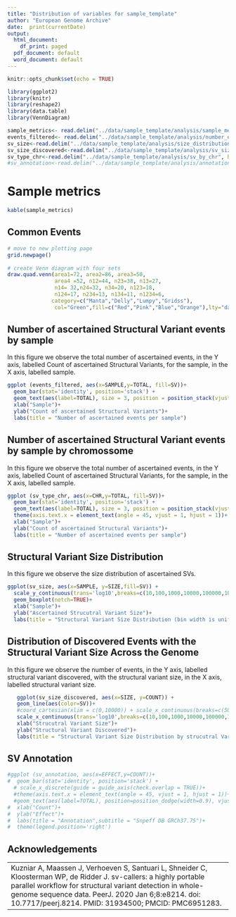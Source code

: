 ```yaml
---
title: "Distribution of variables for sample_template"
author: "European Genome Archive"
date:  print(currentDate)
output:
  html_document:
    df_print: paged
  pdf_document: default
  word_document: default
---
```


```r
knitr::opts_chunk$set(echo = TRUE)
```

```r
library(ggplot2)
library(knitr)
library(reshape2)
library(data.table)
library(VennDiagram)
```

```r
sample_metrics<- read.delim("../data/sample_template/analysis/sample_metrics", header = TRUE, sep = "\t")
events_filtered<- read.delim("../data/sample_template/analysis/number_events_sv", header = TRUE, sep = "\t")
sv_size<-read.delim("../data/sample_template/analysis/size_distribution_events", header = TRUE, sep = "\t")
sv_size_discovered<-read.delim("../data/sample_template/analysis/sv_size_discovered", header = TRUE, sep = "\t")
sv_type_chr<-read.delim("../data/sample_template/analysis/sv_by_chr", header = TRUE, sep = "\t")
#sv_annotation<-read.delim("../data/sample_template/analysis/annotation_counts", header = TRUE, sep = "\t")
```


# Sample metrics

```r
kable(sample_metrics)
```

## Common Events

```r
# move to new plotting page
grid.newpage()
  
# create Venn diagram with four sets
draw.quad.venn(area1=72, area2=86, area3=50, 
               area4 =52, n12=44, n23=38, n13=27, 
               n14= 32,n24=32, n34=20, n123=18, 
               n124=17, n234=13, n134=11, n1234=6, 
              category=c("Manta","Delly","Lumpy","Gridss"),
               col="Green",fill=c("Red","Pink","Blue","Orange"),lty="dashed")
```

## Number of ascertained Structural Variant events by sample

In this figure we observe the total number of ascertained events, in the Y axis, labelled Count of ascertained Structural Variants, for the sample, in the X axis, labelled sample.

```r
ggplot (events_filtered, aes(x=SAMPLE,y=TOTAL, fill=SV))+
  geom_bar(stat='identity', position='stack') + 
  geom_text(aes(label=TOTAL), size = 3, position = position_stack(vjust = 0.5))+
  xlab("Sample")+
  ylab("Count of ascertained Structural Variants")+
  labs(title = "Number of ascertained events per sample")
```


## Number of ascertained Structural Variant events by sample by chromossome

In this figure we observe the total number of ascertained events, in the Y axis, labelled Count of ascertained Structural Variants, for the sample, in the X axis, labelled sample.

```r
ggplot (sv_type_chr, aes(x=CHR,y=TOTAL, fill=SV))+
  geom_bar(stat='identity', position='stack') + 
  geom_text(aes(label=TOTAL), size = 3, position = position_stack(vjust = 0.5))+
  theme(axis.text.x = element_text(angle = 45, vjust = 1, hjust = 1))+
  xlab("Sample")+
  ylab("Count of ascertained Structural Variants")+
  labs(title = "Number of ascertained events per sample")
```

## Structural Variant Size Distribution

In this figure we observe the size distribution of ascertained SVs.

```r
ggplot(sv_size, aes(x=SAMPLE, y=SIZE,fill=SV)) +
  scale_y_continuous(trans='log10',breaks=c(10,100,1000,10000,100000,1000000,10000000,100000000),labels = c("10bp","100bp","1k","10k","100K","1MB","10MB","100MB"))+
  geom_boxplot(notch=TRUE)+
  xlab("Sample")+
  ylab("Ascertained Strucutral Variant Size")+
  labs(title = "Structural Variant Size Distribution (bin width is uniform in log-scale)")
```

## Distribution of Discovered Events with the Structural Variant Size Across the Genome

In this figure we observe the number of events, in the Y axis, labelled structural variant discovered, with the structural variant size, in the X axis, labelled structural variant size.

```r
   ggplot(sv_size_discovered, aes(x=SIZE, y=COUNT)) +
   geom_line(aes(color=SV))+
   #coord_cartesian(xlim = c(0,10000)) + scale_x_continuous(breaks=c(50,100,300,1000,10000)) +
   scale_x_continuous(trans='log10',breaks=c(10,100,1000,10000,100000,1000000,10000000,100000000),labels = c("10bp","100bp","1k","10k","100K","1MB","10MB","100MB")) +
   xlab("Strucutral Variant Size")+
   ylab("Structural Variant Discovered")+
   labs(title = "Structural Variant Size Distribution by strucutral Variant Discovered")
```

## SV Annotation

```r
#ggplot (sv_annotation, aes(x=EFFECT,y=COUNT))+
#  geom_bar(stat='identity', position='stack') + 
  # scale_x_discrete(guide = guide_axis(check.overlap = TRUE))+
  #theme(axis.text.x = element_text(angle = 45, vjust = 1, hjust = 1))+
  #geom_text(aes(label=TOTAL), position=position_dodge(width=0.9), vjust=-0.25)+
#  xlab("Count")+
#  ylab("Effect")+
#  labs(title = "Annotation",subtitle = "Snpeff DB GRCh37.75")+
#  theme(legend.position='right')
```

## Acknowledgements

---
Kuzniar A, Maassen J, Verhoeven S, Santuari L, Shneider C, Kloosterman WP, de Ridder J. sv-callers: a highly portable parallel workflow for structural variant detection in whole-genome sequence data. PeerJ. 2020 Jan 6;8:e8214. doi: 10.7717/peerj.8214. PMID: 31934500; PMCID: PMC6951283.
---